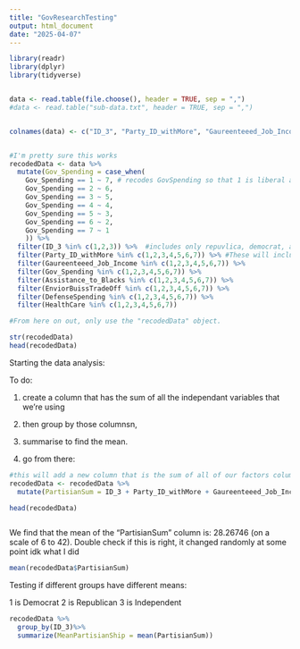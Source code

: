 ```yaml
---
title: "GovResearchTesting"
output: html_document
date: "2025-04-07"
---
```







```r

library(readr)
library(dplyr)
library(tidyverse)


data <- read.table(file.choose(), header = TRUE, sep = ",")
#data <- read.table("sub-data.txt", header = TRUE, sep = ",")


colnames(data) <- c("ID_3", "Party_ID_withMore", "Gaureenteeed_Job_Income", "Gov_Spending", "Assistance_to_Blacks", "EnviorBuissTradeOff", "DefenseSpending", "HealthCare")


#I'm pretty sure this works 
recodedData <- data %>% 
  mutate(Gov_Spending = case_when( 
    Gov_Spending == 1 ~ 7, # recodes GovSpending so that 1 is liberal and 7 is conservative
    Gov_Spending == 2 ~ 6, 
    Gov_Spending == 3 ~ 5, 
    Gov_Spending == 4 ~ 4, 
    Gov_Spending == 5 ~ 3, 
    Gov_Spending == 6 ~ 2, 
    Gov_Spending == 7 ~ 1
    )) %>% 
  filter(ID_3 %in% c(1,2,3)) %>%  #includes only repuvlica, democrat, and independant
  filter(Party_ID_withMore %in% c(1,2,3,4,5,6,7)) %>% #These will include only the 1-7 coded vars 
  filter(Gaureenteeed_Job_Income %in% c(1,2,3,4,5,6,7)) %>% 
  filter(Gov_Spending %in% c(1,2,3,4,5,6,7)) %>% 
  filter(Assistance_to_Blacks %in% c(1,2,3,4,5,6,7)) %>% 
  filter(EnviorBuissTradeOff %in% c(1,2,3,4,5,6,7)) %>% 
  filter(DefenseSpending %in% c(1,2,3,4,5,6,7)) %>% 
  filter(HealthCare %in% c(1,2,3,4,5,6,7)) 

#From here on out, only use the "recodedData" object. 

str(recodedData)
head(recodedData)


```


Starting the data analysis:

To do: 
 
 1. create a column that has the sum of all the independant variables that we're using 
 
 2. then group by those columnsn, 
 
 3. summarise to find the mean. 
 
 4. go from there: 
 
 
 
  
```r

#this will add a new column that is the sum of all of our factors columns:
recodedData <- recodedData %>% 
  mutate(PartisianSum = ID_3 + Party_ID_withMore + Gaureenteeed_Job_Income + Gov_Spending + Assistance_to_Blacks + EnviorBuissTradeOff + DefenseSpending + HealthCare)

head(recodedData)



```
 

We find that the mean of the "PartisianSum" column is: 28.26746 (on a scale of 6 to 42). Double check if this is right, it changed randomly at some point idk what I did 
```r
mean(recodedData$PartisianSum)
```
 
 
 Testing if different groups have different means: 
 
1 is Democrat
2 is Republican
3 is Independent
```r
recodedData %>% 
  group_by(ID_3)%>% 
  summarize(MeanPartisianShip = mean(PartisianSum))
```
 
 
 
 
 
 
 
 
 

